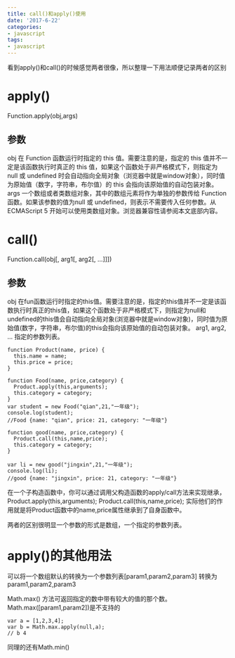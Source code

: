 ```yaml
---
title: call()和apply()使用
date: '2017-6-22'
categories:
- javascript
tags:
- javascript
---
```


看到apply()和call()的时候感觉两者很像，所以整理一下用法顺便记录两者的区别
# apply()
 Function.apply(obj,args)
## 参数
obj
在 Function 函数运行时指定的 this 值。需要注意的是，指定的 this 值并不一定是该函数执行时真正的 this 值，如果这个函数处于非严格模式下，则指定为 null 或 undefined 时会自动指向全局对象（浏览器中就是window对象），同时值为原始值（数字，字符串，布尔值）的 this 会指向该原始值的自动包装对象。
args
一个数组或者类数组对象，其中的数组元素将作为单独的参数传给 Function 函数。如果该参数的值为null 或 undefined，则表示不需要传入任何参数。从ECMAScript 5 开始可以使用类数组对象。浏览器兼容性请参阅本文底部内容。
# call()
Function.call(obj[, arg1[, arg2[, ...]]])
## 参数
obj
在fun函数运行时指定的this值。需要注意的是，指定的this值并不一定是该函数执行时真正的this值，如果这个函数处于非严格模式下，则指定为null和undefined的this值会自动指向全局对象(浏览器中就是window对象)，同时值为原始值(数字，字符串，布尔值)的this会指向该原始值的自动包装对象。
arg1, arg2, ...
指定的参数列表。
```
function Product(name, price) {
  this.name = name;
  this.price = price;
}

function Food(name, price,category) {
  Product.apply(this,arguments); 
  this.category = category;
}
var student = new Food("qian",21,"一年级");
console.log(student);
//Food {name: "qian", price: 21, category: "一年级"}

function good(name, price,category) {
  Product.call(this,name,price); 
  this.category = category;
}

var li = new good("jingxin",21,"一年级");
console.log(li);
//good {name: "jingxin", price: 21, category: "一年级"}

```
在一个子构造函数中，你可以通过调用父构造函数的apply/call方法来实现继承，Product.apply(this,arguments); Product.call(this,name,price); 实际他们的作用就是将Product函数中的name,price属性继承到了自身函数中。

两者的区别很明显一个参数的形式是数组，一个指定的参数列表。

# apply()的其他用法
可以将一个数组默认的转换为一个参数列表[param1,param2,param3] 转换为 param1,param2,param3

Math.max() 方法可返回指定的数中带有较大的值的那个数。
Math.max([param1,param2])是不支持的
```
var a = [1,2,3,4];
var b = Math.max.apply(null,a);
// b 4
```
同理的还有Math.min()
